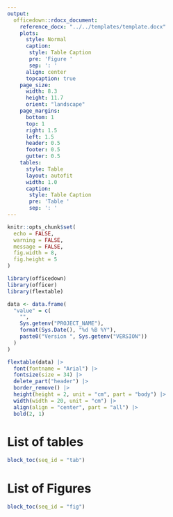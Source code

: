```yaml
---
output: 
  officedown::rdocx_document:
    reference_docx: "../../templates/template.docx"
    plots:
      style: Normal
      caption:
       style: Table Caption
       pre: 'Figure '
       sep: ': '
      align: center
      topcaption: true
    page_size:
      width: 8.3
      height: 11.7
      orient: "landscape"
    page_margins:
      bottom: 1
      top: 1
      right: 1.5
      left: 1.5
      header: 0.5
      footer: 0.5
      gutter: 0.5
    tables:
      style: Table
      layout: autofit
      width: 1.0
      caption:
       style: Table Caption
       pre: 'Table '
       sep: ': '
---
```


```r
knitr::opts_chunk$set(
  echo = FALSE,
  warning = FALSE,
  message = FALSE,
  fig.width = 8,
  fig.height = 5
)

library(officedown)
library(officer)
library(flextable)
```

```r
data <- data.frame(
  "value" = c(
    "",
    Sys.getenv("PROJECT_NAME"),
    format(Sys.Date(), "%d %B %Y"),
    paste0("Version ", Sys.getenv("VERSION"))
  )
)

flextable(data) |>
  font(fontname = "Arial") |>
  fontsize(size = 34) |>
  delete_part("header") |>
  border_remove() |>
  height(height = 2, unit = "cm", part = "body") |>
  width(width = 20, unit = "cm") |>
  align(align = "center", part = "all") |>
  bold(2, 1)
```

\newpage

# List of tables

```r
block_toc(seq_id = "tab")
```

# List of Figures

```r
block_toc(seq_id = "fig")
```
